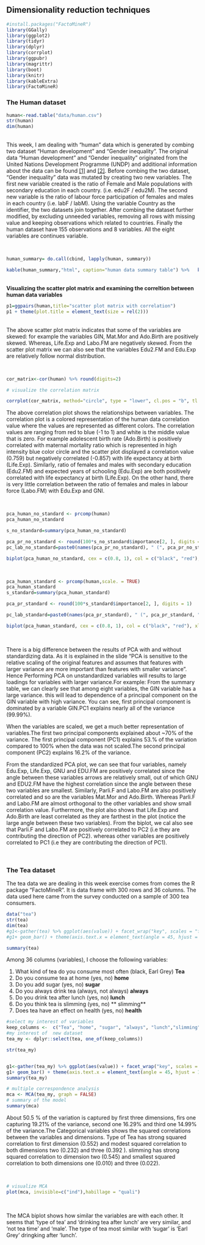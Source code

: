 ## **Dimensionality reduction techniques**

```r
#install.packages("FactoMineR")
library(GGally)
library(ggplot2)
library(tidyr)
library(dplyr)
library(corrplot)
library(ggpubr)
library(magrittr)
library(boot)
library(knitr)
library(kableExtra)
library(FactoMineR)
```
### **The Human dataset**
```r
human<-read.table("data/human.csv")
str(human)
dim(human)

```
<br/>
This week, I am dealing with “human” data which is generated by combing two dataset "Human development” and “Gender inequality". The original data "Human development” and “Gender inequality" originated from the United Nations Development Programme (UNDP) and additional information about the data  can be found [[1]](http://hdr.undp.org/en/content/human-development-index-hdi) and [[2]](http://hdr.undp.org/sites/default/files/hdr2015_technical_notes.pdf). Before combing the two dataset, “Gender inequality” data was mutated by creating two new variables. The first new variable created is the ratio of Female and Male populations with secondary education in each country. (i.e. edu2F / edu2M). The second new variable is the ratio of labour force participation of females and males in each country (i.e. labF / labM). Using the variable Country as the identifier, the two datasets join together. After combing the dataset further modified, by excluding unneeded variables, removing all rows with missing value and keeping observations which related to countries. Finally the human dataset have 155 observations and 8 variables. All the eight variables are continues variable.


<br/>

```r
human_summary= do.call(cbind, lapply(human, summary))

kable(human_summary,"html", caption="human data summary table") %>%   kable_styling(bootstrap_options ="condensed",  font_size = 14, full_width = F) %>% column_spec(1:1, bold = T,color = "white", background = "green") %>% row_spec(0, bold = T,  color = "white", background = "green")

```
<br/>
__Visualizing the scatter plot matrix and examining the correltion between human data variables__


```r

p1=ggpairs(human,title="scatter plot matrix with correlation") 
p1 + theme(plot.title = element_text(size = rel(2)))

```
<br/>
The above scatter plot matrix indicates that some of the variables are skewed: for example the variables GIN, Mat.Mor and Ado.Birth are positively skewed. Whereas, Life.Exp and Labo.FM are negatively skewed. From the scatter plot matrix we can also see that the variables Edu2.FM and Edu.Exp are relatively follow normal distribution.

<br/>

```r

cor_matrix<-cor(human) %>% round(digits=2)

# visualize the correlation matrix

corrplot(cor_matrix, method="circle", type = "lower", cl.pos = "b", tl.col="black", tl.pos = "d", tl.cex = 1.2,title="Correlations plot",mar=c(0,0,1,0))
```

The above correlation plot shows the relationships between variables. The correlation plot is a colored representation of the human data correlation value where the values are represented as different colors. The correlation values are ranging from red to blue (-1 to 1) and white is the middle value that is zero. For example adolescent birth rate (Ado.Birth) is positively correlated with maternal mortality ratio which is represented in high intensity blue color circle and the scatter plot displayed a correlation value (0.759)  but negatively correlated (-0.857) with life expectancy at birth (Life.Exp). Similarly, ratio of females and males with secondary education (Edu2.FM) and expected years of schooling (Edu.Exp) are both positively correlated with life expectancy at birth (Life.Exp). On the other hand, there is very little correlation between the ratio of females and males in labour force (Labo.FM) with Edu.Exp and GNI.

<br/>


```r
pca_human_no_standard <- prcomp(human)
pca_human_no_standard

s_no_standard=summary(pca_human_no_standard)

pca_pr_no_standard <- round(100*s_no_standard$importance[2, ], digits = 1)
pc_lab_no_standard=paste0(names(pca_pr_no_standard), " (", pca_pr_no_standard, "%)")

biplot(pca_human_no_standard, cex = c(0.8, 1), col = c("black", "red"), xlab = pc_lab_no_standard[1], ylab = pc_lab_no_standard[2])
```


<br/>


```r
pca_human_standard <- prcomp(human,scale. = TRUE)
pca_human_standard
s_standard=summary(pca_human_standard)

pca_pr_standard <- round(100*s_standard$importance[2, ], digits = 1)

pc_lab_standard=paste0(names(pca_pr_standard), " (", pca_pr_standard, "%)")

biplot(pca_human_standard, cex = c(0.8, 1), col = c("black", "red"), xlab = pc_lab_standard[1], ylab = pc_lab_standard[2])
```

<br/>

There is a big difference between the results of PCA with and without standardizing data. As it is explained in the slide "PCA is sensitive to the relative scaling of the original features and assumes that features with larger variance are more important than features with smaller variance". Hence Performing PCA on unstandardized variables will results to large loadings for variables with larger variance.For example:  From the summary table, we can clearly see that among eight variables,  the GIN variable has a large variance. this will lead to dependence of a principal component on the GIN variable with high variance. You can see, first principal component is dominated by a variable GIN.PC1 explains nearly all of the variance (99.99%).

When the variables are scaled, we get a much better representation of variables.The first two principal components explained about ~70% of the variance. The first principal component (PC1) explains 53.% of the variation compared to 100% when the data was not scaled.The second principal component (PC2) explains 16.2% of the variance.

From the standardized PCA plot, we can see that four variables, namely Edu.Exp, Life.Exp, GNU and EDU.FM are positively correlated since the angle between these variables arrows are relatively small, out of which GNU and EDU2.FM have the highest correlation since the angle between these two variables are smallest. Similarly, Parli.F and Labo.FM are also positively correlated and so are the variables Mat.Mor and Ado.Birth. Whereas Parli.F and Labo.FM are almost orthogonal to the other variables and show small correlation value. Furthermore, the plot also shows that Life.Exp and Ado.Birth are least correlated as they are farthest in the plot (notice the large angle between these two variables). From the biplot, we cal also see that Parli.F and Labo.FM are positively correlated to PC2 (i.e they are contributing the direction of PC2). whereas other variables are positively correlated to PC1 (i.e they are contributing the direction of PC1). 



<br/>

### **The Tea dataset**

The tea data we are dealing in this week exercise comes from comes the R package "FactoMineR". It is data frame with 300 rows and 36 columns.  The data used here came from the survey conducted on a sample of 300 tea consumers.

```r
data("tea")
str(tea)
dim(tea)
#g1<-gather(tea) %>% ggplot(aes(value)) + facet_wrap("key", scales = "free") 
#g1+ geom_bar() + theme(axis.text.x = element_text(angle = 45, hjust = 1, size = 8))

summary(tea)

```

Among 36 columns (variables), I choose the following variables:

1. What kind of tea do you consume most often (black, Earl Grey) **Tea**
2. Do you consume tea at home (yes, no) **home**
3. Do you add sugar (yes, no) **sugar**
4. Do you always drink tea (always, not always) **always**
5. Do you drink tea after lunch (yes, no) **lunch**
6. Do you think tea is slimming (yes, no) ** slimming**
7. Does tea have an effect on health (yes, no) **health**

```r
#select my interest of variables 
keep_columns <-  c("Tea", "home", "sugar", "always", "lunch","slimming", "health")
#my interest of  new dataset
tea_my <- dplyr::select(tea, one_of(keep_columns))

str(tea_my)


g1<-gather(tea_my) %>% ggplot(aes(value)) + facet_wrap("key", scales = "free") 
g1+ geom_bar() + theme(axis.text.x = element_text(angle = 45, hjust = 1, size = 8))
summary(tea_my)
```


```r
# multiple correspondence analysis
mca <- MCA(tea_my, graph = FALSE)
# summary of the model
summary(mca)

```
About 50.5 % of the variation is captured by first three dimensions, firs one capturing 19.21% of the variance, second one 16.29% and third one 14.99% of the variance.The Categorical variables shows the squared correlations between the variables and dimensions. Type of Tea  has strong squared correlation to first dimension (0.552) and modest squared correlation to both dimensions two (0.232) and three (0.392 ). slimming has strong squared correlation to dimension two (0.545)  and smallest squared correlation to both dimensions one (0.010) and three (0.022).

<br/>

```r
# visualize MCA
plot(mca, invisible=c("ind"),habillage = "quali")


```
<br/>

The MCA biplot shows how similar the variables are with each other. It seems that ‘type of tea’ and ‘drinking tea after lunch’ are very similar, and ‘not tea time’ and ‘male’. The type of tea most similar with ‘sugar’ is ‘Earl Grey’ dringking after 'lunch'.